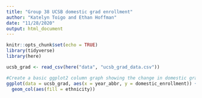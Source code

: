 ```yaml
---
title: "Group 38 UCSB domestic grad enrollment"
author: "Katelyn Toigo and Ethan Hoffman"
date: "11/28/2020"
output: html_document
---
```


```r
knitr::opts_chunk$set(echo = TRUE)
library(tidyverse)
library(here)
```

```r
ucsb_grad <- read_csv(here("data", "ucsb_grad_data.csv"))
```

```r
#Create a basic ggplot2 column graph showing the change in domestic graduate enrollment from 2008 to 2019 with the fill color dependent on race/ethnicity.
ggplot(data = ucsb_grad, aes(x = year_abbr, y = domestic_enrollment)) +
  geom_col(aes(fill = ethnicity))
```

